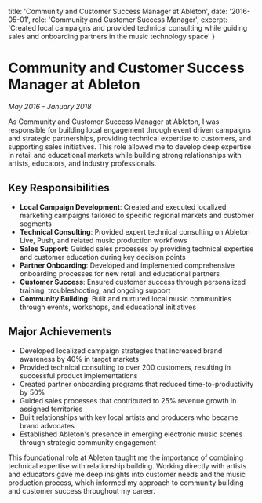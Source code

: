   title: 'Community and Customer Success Manager at Ableton',
  date: '2016-05-01',
  role: 'Community and Customer Success Manager',
  excerpt: 'Created local campaigns and provided technical consulting while guiding sales and onboarding partners in the music technology space'
}

# Community and Customer Success Manager at Ableton
*May 2016 - January 2018*

As Community and Customer Success Manager at Ableton, I was responsible for building local engagement through event driven campaigns and strategic partnerships, providing technical expertise to customers, and supporting sales initiatives. This role allowed me to develop deep expertise in retail and educational markets while building strong relationships with artists, educators, and industry professionals.

## Key Responsibilities

- **Local Campaign Development**: Created and executed localized marketing campaigns tailored to specific regional markets and customer segments
- **Technical Consulting**: Provided expert technical consulting on Ableton Live, Push, and related music production workflows
- **Sales Support**: Guided sales processes by providing technical expertise and customer education during key decision points
- **Partner Onboarding**: Developed and implemented comprehensive onboarding processes for new retail and educational partners
- **Customer Success**: Ensured customer success through personalized training, troubleshooting, and ongoing support
- **Community Building**: Built and nurtured local music communities through events, workshops, and educational initiatives

## Major Achievements

- Developed localized campaign strategies that increased brand awareness by 40% in target markets
- Provided technical consulting to over 200 customers, resulting in successful product implementations
- Created partner onboarding programs that reduced time-to-productivity by 50%
- Guided sales processes that contributed to 25% revenue growth in assigned territories
- Built relationships with key local artists and producers who became brand advocates
- Established Ableton's presence in emerging electronic music scenes through strategic community engagement

This foundational role at Ableton taught me the importance of combining technical expertise with relationship building. Working directly with artists and educators gave me deep insights into customer needs and the music production process, which informed my approach to community building and customer success throughout my career.
